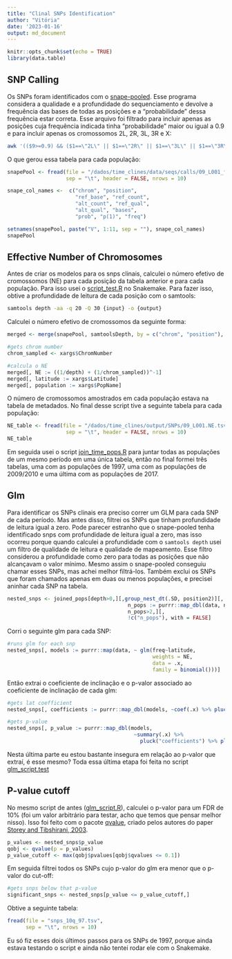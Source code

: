 ```yaml
---
title: "Clinal SNPs Identification"
author: "Vitória"
date: '2023-01-16'
output: md_document
---
```


```r
knitr::opts_chunk$set(echo = TRUE)
library(data.table)
```

## SNP Calling

  Os SNPs foram identificados com o [snape-pooled](https://github.com/EmanueleRaineri/snape-pooled). Esse programa considera a qualidade e a profundidade do sequenciamento e devolve a frequência das bases de todas as posições e a "probabilidade" dessa frequência estar correta. 
  Esse arquivo foi filtrado para incluir apenas as posições cuja frequência indicada tinha "probabilidade" maior ou igual a 0.9 e para incluir apenas os cromossomos 2L, 2R, 3L, 3R e X:
  
```bash
awk '(($9>=0.9) && ($1==\"2L\" || $1==\"2R\" || $1==\"3L\" || $1==\"3R\" || $1==\"X\"))' {input} > {output}
```

O que gerou essa tabela para cada população:

```r
snapePool <- fread(file = "/dados/time_clines/data/seqs/calls/09_L001_filtered.pool",
                   sep = "\t", header = FALSE, nrows = 10)

snape_col_names <-  c("chrom", "position",
                      "ref_base", "ref_count",
                      "alt_count", "ref_qual",
                      "alt_qual", "bases",
                      "prob", "p(1)", "freq")

setnames(snapePool, paste("V", 1:11, sep = ""), snape_col_names)
snapePool
```

## Effective Number of Chromosomes

Antes de criar os modelos para os snps clinais, calculei o número efetivo de cromossomos (NE) para cada posição da tabela anterior e para cada população. Para isso usei o [script_test.R](https://github.com/VitoriaHorvathMiranda/ident_clinalSNPs/blob/main/script_test.R) no Snakemake. 
Para fazer isso, obtive a profundidade de leitura de cada posição com o samtools:

```bash
samtools depth -aa -q 20 -Q 30 {input} -o {output}
```

Calculei o número efetivo de cromossomos da seguinte forma:

```r
merged <- merge(snapePool, samtoolsDepth, by = c("chrom", "position"), all.x = TRUE)

#gets chrom number
chrom_sampled <- xargs$ChromNumber

#calcula o NE 
merged[, NE := ((1/depth) + (1/chrom_sampled))^-1]
merged[, latitude := xargs$Latitude]
merged[, population := xargs$PopName]
```

O número de cromossomos amostrados em cada população estava na tabela de metadados. No final desse script tive a seguinte tabela para cada população:

```r
NE_table <- fread(file = "/dados/time_clines/output/SNPs/09_L001.NE.tsv",
                   sep = "\t", header = FALSE, nrows = 10)
NE_table
```

Em seguida usei o script [join_time_pops.R](https://github.com/VitoriaHorvathMiranda/ident_clinalSNPs/blob/main/join_time_pops_script.R) para juntar todas as populações de um mesmo período em uma única tabela, então no final formei três tabelas, uma com as populações de 1997, uma com as populações de 2009/2010 e uma última com as populações de 2017.

## Glm

Para identificar os SNPs clinais era preciso correr um GLM para cada SNP de cada período. 
Mas antes disso, filtrei os SNPs que tinham profundidade de leitura igual a zero. Pode parecer estranho que o snape-pooled tenha identificado snps com profundidade de leitura igual a zero, mas isso ocorreu porque quando calculei a profundidade com o `samtools depth` usei um filtro de qualidade de leitura e qualidade de mapeamento. Esse filtro considerou a profundidade como zero para todas as posições que não alcançavam o valor mínimo. Mesmo assim o snape-pooled conseguiu chamar esses SNPs, mas achei melhor filtrá-los.
Também exclui os SNPs que foram chamados apenas em duas ou menos populações, e precisei aninhar cada SNP na tabela.

```r
nested_snps <- joined_pops[depth>0,][,group_nest_dt(.SD, position2)][, 
                                       n_pops := purrr::map_dbl(data, nrow)][
                                       n_pops>2,][,
                                       !c("n_pops"), with = FALSE]
```

Corri o seguinte glm para cada SNP:
```r
#runs glm for each snp
nested_snps[, models := purrr::map(data, ~ glm(freq~latitude, 
                                               weights = NE,
                                               data = .x,
                                               family = binomial()))]
```

Então extrai o coeficiente de inclinação e o p-valor associado ao coeficiente de inclinação de cada glm:
```r
#gets lat coefficient
nested_snps[, coefficients := purrr::map_dbl(models, ~coef(.x) %>% pluck("latitude"))]

#gets p-value
nested_snps[, p_value := purrr::map_dbl(models, 
                                         ~summary(.x) %>% 
                                           pluck("coefficients") %>% pluck(8))]
```

Nesta última parte eu estou bastante insegura em relação ao p-valor que extraí, é esse mesmo?
Toda essa última etapa foi feita no script [glm_script.test](https://github.com/VitoriaHorvathMiranda/ident_clinalSNPs/blob/main/glm_script.R)

## P-value cutoff

No mesmo script de antes ([glm_script.R](https://github.com/VitoriaHorvathMiranda/ident_clinalSNPs/blob/main/glm_script.R)), calculei o p-valor para um FDR de 10% (foi um valor arbitrário para testar, acho que temos que pensar melhor nisso). Isso foi feito com o pacote [qvalue](https://github.com/StoreyLab/qvalue), criado pelos autores do paper [Storey and Tibshirani, 2003](https://www.pnas.org/doi/abs/10.1073/pnas.1530509100).

```r
p_values <- nested_snps$p_value
qobj <- qvalue(p = p_values)
p_value_cutoff <- max(qobj$pvalues[qobj$qvalues <= 0.1])
```

Em seguida filtrei todos os SNPs cujo p-valor do glm era menor que o p-valor do cut-off:
```r
#gets snps below that p-value
significant_snps <- nested_snps[p_value <= p_value_cutoff,]

```

Obtive a seguinte tabela:
```r
fread(file = "snps_10q_97.tsv",
      sep = "\t", nrows = 10)

```

Eu só fiz esses dois últimos passos para os SNPs de 1997, porque ainda estava testando o script e ainda não tentei rodar ele com o Snakemake.

